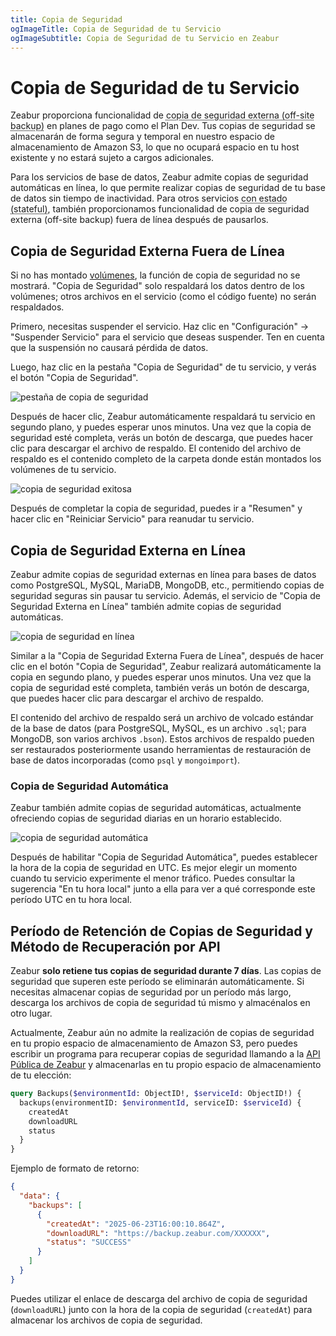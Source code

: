 ```yaml
---
title: Copia de Seguridad
ogImageTitle: Copia de Seguridad de tu Servicio
ogImageSubtitle: Copia de Seguridad de tu Servicio en Zeabur
---
```



# Copia de Seguridad de tu Servicio

Zeabur proporciona funcionalidad de <abbr title="Copia de seguridad almacenada separadamente de los datos de tu host">copia de seguridad externa (off-site backup)</abbr> en planes de pago como el Plan Dev. Tus copias de seguridad se almacenarán de forma segura y temporal en nuestro espacio de almacenamiento de Amazon S3, lo que no ocupará espacio en tu host existente y no estará sujeto a cargos adicionales.

Para los servicios de base de datos, Zeabur admite copias de seguridad automáticas en línea, lo que permite realizar copias de seguridad de tu base de datos sin tiempo de inactividad. Para otros servicios <abbr title="Servicios con estado, con discos duros adjuntos">con estado (stateful)</abbr>, también proporcionamos funcionalidad de copia de seguridad externa (off-site backup) fuera de línea después de pausarlos.

## Copia de Seguridad Externa Fuera de Línea

Si no has montado [volúmenes](/data-management/volumes), la función de copia de seguridad no se mostrará. "Copia de Seguridad" solo respaldará los datos dentro de los volúmenes; otros archivos en el servicio (como el código fuente) no serán respaldados.

Primero, necesitas suspender el servicio. Haz clic en "Configuración" → "Suspender Servicio" para el servicio que deseas suspender. Ten en cuenta que la suspensión no causará pérdida de datos.

Luego, haz clic en la pestaña "Copia de Seguridad" de tu servicio, y verás el botón "Copia de Seguridad".

![pestaña de copia de seguridad](/data-management/backup/backup-tab.webp)

Después de hacer clic, Zeabur automáticamente respaldará tu servicio en segundo plano, y puedes esperar unos minutos. Una vez que la copia de seguridad esté completa, verás un botón de descarga, que puedes hacer clic para descargar el archivo de respaldo. El contenido del archivo de respaldo es el contenido completo de la carpeta donde están montados los volúmenes de tu servicio.

![copia de seguridad exitosa](/data-management/backup/backup-success.webp)

Después de completar la copia de seguridad, puedes ir a "Resumen" y hacer clic en "Reiniciar Servicio" para reanudar tu servicio.

## Copia de Seguridad Externa en Línea

Zeabur admite copias de seguridad externas en línea para bases de datos como PostgreSQL, MySQL, MariaDB, MongoDB, etc., permitiendo copias de seguridad seguras sin pausar tu servicio. Además, el servicio de "Copia de Seguridad Externa en Línea" también admite copias de seguridad automáticas.

![copia de seguridad en línea](/data-management/backup/online-backup.webp)

Similar a la "Copia de Seguridad Externa Fuera de Línea", después de hacer clic en el botón "Copia de Seguridad", Zeabur realizará automáticamente la copia en segundo plano, y puedes esperar unos minutos. Una vez que la copia de seguridad esté completa, también verás un botón de descarga, que puedes hacer clic para descargar el archivo de respaldo.

El contenido del archivo de respaldo será un archivo de volcado estándar de la base de datos (para PostgreSQL, MySQL, es un archivo `.sql`; para MongoDB, son varios archivos `.bson`). Estos archivos de respaldo pueden ser restaurados posteriormente usando herramientas de restauración de base de datos incorporadas (como `psql` y `mongoimport`).

### Copia de Seguridad Automática

Zeabur también admite copias de seguridad automáticas, actualmente ofreciendo copias de seguridad diarias en un horario establecido.

![copia de seguridad automática](/data-management/backup/auto-backup.webp)

Después de habilitar "Copia de Seguridad Automática", puedes establecer la hora de la copia de seguridad en UTC. Es mejor elegir un momento cuando tu servicio experimente el menor tráfico. Puedes consultar la sugerencia "En tu hora local" junto a ella para ver a qué corresponde este período UTC en tu hora local.

## Período de Retención de Copias de Seguridad y Método de Recuperación por API

Zeabur **solo retiene tus copias de seguridad durante 7 días**. Las copias de seguridad que superen este período se eliminarán automáticamente. Si necesitas almacenar copias de seguridad por un período más largo, descarga los archivos de copia de seguridad tú mismo y almacénalos en otro lugar.

Actualmente, Zeabur aún no admite la realización de copias de seguridad en tu propio espacio de almacenamiento de Amazon S3, pero puedes escribir un programa para recuperar copias de seguridad llamando a la [API Pública de Zeabur](/developer/public-api) y almacenarlas en tu propio espacio de almacenamiento de tu elección:

```graphql
query Backups($environmentId: ObjectID!, $serviceId: ObjectID!) {
  backups(environmentID: $environmentId, serviceID: $serviceId) {
    createdAt
    downloadURL
    status
  }
}
```

Ejemplo de formato de retorno:

```json
{
  "data": {
    "backups": [
      {
        "createdAt": "2025-06-23T16:00:10.864Z",
        "downloadURL": "https://backup.zeabur.com/XXXXXX",
        "status": "SUCCESS"
      }
    ]
  }
}
```

Puedes utilizar el enlace de descarga del archivo de copia de seguridad (`downloadURL`) junto con la hora de la copia de seguridad (`createdAt`) para almacenar los archivos de copia de seguridad.

